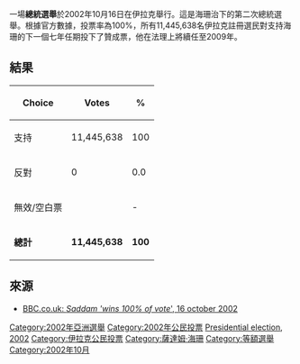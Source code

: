{{Infobox election
| election_name     = 2002年伊拉克選舉
| country           = Iraq
| flag_year         = 1991
| flag_image        = 
| type              = 總統
| vote_type         = Popular
| ongoing           = no
| party_colour      = 
| party_name        = 
| previous_election = 1995年伊拉克選舉
| previous_year     = 1995
| election_date     = {{Start date|2002|10|16}}
| next_election     = January 2005 Iraqi parliamentary election
| next_year         = 2005 (Jan)
| image1            = [[File:Iraq,_Saddam_Hussein_(222).jpg|144px]]
| nominee1          = '''[[薩達姆·海珊|薩達姆·海珊]]'''
| party1            = Arab Socialist Ba'ath Party – Iraq Region
| alliance1         = National Progressive Front (Iraq)
| popular_vote1     = '''11,445,638'''
| percentage1       = '''100%'''
| title             =總統
| before_election   = [[薩達姆·海珊|薩達姆·海珊]]
| before_party      = Arab Socialist Ba'ath Party – Iraq Region
| posttitle         = Elected President
| after_election    = [[薩達姆·海珊|薩達姆·海珊]]
| after_party       = Arab Socialist Ba'ath Party – Iraq Region
}}

一場'''總統選舉'''於2002年10月16日在伊拉克舉行。這是海珊治下的第二次總統選舉。根據官方數據，投票率為100%，所有11,445,638名伊拉克註冊選民對支持海珊的下一個七年任期投下了贊成票，他在法理上將續任至2009年。 

==結果==
{| class=wikitable style=text-align:right
!Choice
!Votes
!%
|-
|align=left|支持||11,445,638||100
|-
|align=left|反對||0||0.0
|-
|align=left|無效/空白票||||-
|-
|align=left|'''總計'''||'''11,445,638'''||'''100'''
|}

==來源==
*[http://news.bbc.co.uk/2/hi/2331951.stm BBC.co.uk: ''Saddam 'wins 100% of vote''', 16 october 2002]{{Wayback|url=http://news.bbc.co.uk/2/hi/2331951.stm |date=20200806234516 }}

{{伊拉克選舉}}

[[Category:2002年亞洲選舉|Category:2002年亞洲選舉]]
[[Category:2002年公民投票|Category:2002年公民投票]]
[[Category:伊拉克選舉|Presidential election, 2002]]
[[Category:伊拉克公民投票|Category:伊拉克公民投票]]
[[Category:薩達姆·海珊|Category:薩達姆·海珊]]
[[Category:等額選舉|Category:等額選舉]]
[[Category:2002年10月|Category:2002年10月]]